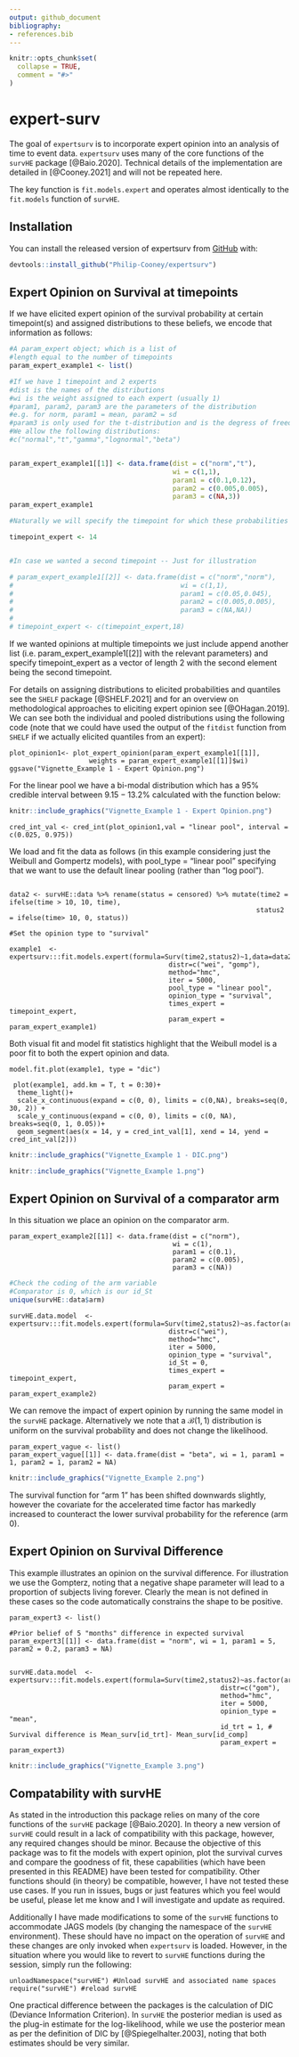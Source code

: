 ```yaml
---
output: github_document
bibliography: 
- references.bib
---
```


<!-- README.md is generated from README.Rmd. Please edit that file -->

```r
knitr::opts_chunk$set(
  collapse = TRUE,
  comment = "#>"
)
```

# expert-surv

<!-- badges: start -->
<!-- badges: end -->

The goal of $\texttt{expertsurv}$ is to incorporate expert opinion into an analysis of time to event data. $\texttt{expertsurv}$ uses many of the core functions of the $\texttt{survHE}$ package [@Baio.2020]. Technical details of the implementation are detailed in [@Cooney.2021] and will not be repeated here. 


The key function is `fit.models.expert` and operates almost identically to the `fit.models` function of $\texttt{survHE}$.


## Installation

You can install the released version of expertsurv from [GitHub](https://github.com/Philip-Cooney/expertsurv) with:

``` r
devtools::install_github("Philip-Cooney/expertsurv")
```



## Expert Opinion on Survival at timepoints

If we have elicited expert opinion of the survival probability at certain timepoint(s) and assigned distributions to these beliefs, we encode that information as follows:

```r
#A param_expert object; which is a list of 
#length equal to the number of timepoints
param_expert_example1 <- list()

#If we have 1 timepoint and 2 experts
#dist is the names of the distributions
#wi is the weight assigned to each expert (usually 1)
#param1, param2, param3 are the parameters of the distribution
#e.g. for norm, param1 = mean, param2 = sd
#param3 is only used for the t-distribution and is the degress of freedom.
#We allow the following distributions:
#c("normal","t","gamma","lognormal","beta") 


param_expert_example1[[1]] <- data.frame(dist = c("norm","t"),
                                         wi = c(1,1),
                                         param1 = c(0.1,0.12),
                                         param2 = c(0.005,0.005),
                                         param3 = c(NA,3))
param_expert_example1

#Naturally we will specify the timepoint for which these probabilities where elicited

timepoint_expert <- 14


#In case we wanted a second timepoint -- Just for illustration

# param_expert_example1[[2]] <- data.frame(dist = c("norm","norm"),
#                                          wi = c(1,1),
#                                          param1 = c(0.05,0.045),
#                                          param2 = c(0.005,0.005),
#                                          param3 = c(NA,NA))
# 
# timepoint_expert <- c(timepoint_expert,18)

```

If we wanted opinions at multiple timepoints we just include append another list (i.e. param_expert_example1[[2]] with the relevant parameters) and specify timepoint_expert as a vector of length 2 with the second element being the second timepoint.  

For details on assigning distributions to elicited probabilities and quantiles see the $\texttt{SHELF}$ package [@SHELF.2021] and for an overview on methodological approaches to eliciting expert opinion see [@OHagan.2019]. We can see both the individual and pooled distributions using the following code (note that we could have used the output of the `fitdist` function from $\texttt{SHELF}$ if we actually elicited quantiles from an expert):

```
plot_opinion1<- plot_expert_opinion(param_expert_example1[[1]], 
                    weights = param_expert_example1[[1]]$wi)
ggsave("Vignette_Example 1 - Expert Opinion.png")

```

For the linear pool we have a bi-modal distribution which has a $95\%$ credible interval between $9.15 - 13.2\%$ calculated with the function below:  

```r
knitr::include_graphics("Vignette_Example 1 - Expert Opinion.png")
```

```
cred_int_val <- cred_int(plot_opinion1,val = "linear pool", interval = c(0.025, 0.975))
```

We load and fit the data as follows (in this example considering just the Weibull and Gompertz models), with  pool_type = "linear pool" specifying that we want to use the default linear pooling (rather than "log pool").

```

data2 <- survHE::data %>% rename(status = censored) %>% mutate(time2 = ifelse(time > 10, 10, time),
                                                              status2 = ifelse(time> 10, 0, status))

#Set the opinion type to "survival"

example1  <- expertsurv:::fit.models.expert(formula=Surv(time2,status2)~1,data=data2,
                                        distr=c("wei", "gomp"),
                                        method="hmc",
                                        iter = 5000,
                                        pool_type = "linear pool", 
                                        opinion_type = "survival",
                                        times_expert = timepoint_expert, 
                                        param_expert = param_expert_example1)

```
Both visual fit and model fit statistics highlight that the Weibull model is a poor fit to both the expert opinion and data. 

```
model.fit.plot(example1, type = "dic")

 plot(example1, add.km = T, t = 0:30)+
  theme_light()+
  scale_x_continuous(expand = c(0, 0), limits = c(0,NA), breaks=seq(0, 30, 2)) + 
  scale_y_continuous(expand = c(0, 0), limits = c(0, NA), breaks=seq(0, 1, 0.05))+
  geom_segment(aes(x = 14, y = cred_int_val[1], xend = 14, yend = cred_int_val[2]))

```
```r
knitr::include_graphics("Vignette_Example 1 - DIC.png")
```

```r
knitr::include_graphics("Vignette_Example 1.png")
```


## Expert Opinion on Survival of a comparator arm


In this situation we place an opinion on the comparator arm. 

```
param_expert_example2[[1]] <- data.frame(dist = c("norm"),
                                         wi = c(1),
                                         param1 = c(0.1),
                                         param2 = c(0.005),
                                         param3 = c(NA))
```

```r
#Check the coding of the arm variable
#Comparator is 0, which is our id_St
unique(survHE::data$arm)

```

```
survHE.data.model  <- expertsurv:::fit.models.expert(formula=Surv(time2,status2)~as.factor(arm),data=data2,
                                        distr=c("wei"),
                                        method="hmc",
                                        iter = 5000,
                                        opinion_type = "survival",
                                        id_St = 0, 
                                        times_expert = timepoint_expert, 
                                        param_expert = param_expert_example2)
```

We can remove the impact of expert opinion by running the same model in the $\texttt{survHE}$ package. Alternatively we note that a $\mathcal{B}(1,1)$ distribution is uniform on the survival probability and does not change the likelihood. 

```
param_expert_vague <- list()
param_expert_vague[[1]] <- data.frame(dist = "beta", wi = 1, param1 = 1, param2 = 1, param2 = NA)

```

```r
knitr::include_graphics("Vignette_Example 2.png")
```

The survival function for "arm 1" has been shifted downwards slightly, however the covariate for the accelerated time factor has markedly increased to counteract the lower survival probability for the reference (arm 0).

## Expert Opinion on Survival Difference

This example illustrates an opinion on the survival difference.
For illustration we use the Gompterz, noting that a negative shape parameter will lead to a proportion of subjects living forever.
Clearly the mean is not defined in these cases so the code automatically constrains the shape to be positive. 

```
param_expert3 <- list()

#Prior belief of 5 "months" difference in expected survival
param_expert3[[1]] <- data.frame(dist = "norm", wi = 1, param1 = 5, param2 = 0.2, param3 = NA)


survHE.data.model  <- expertsurv:::fit.models.expert(formula=Surv(time2,status2)~as.factor(arm),data=data2,
                                                     distr=c("gom"),
                                                     method="hmc",
                                                     iter = 5000,
                                                     opinion_type = "mean",
                                                     id_trt = 1, # Survival difference is Mean_surv[id_trt]- Mean_surv[id_comp] 
                                                     param_expert = param_expert3)

```

```r
knitr::include_graphics("Vignette_Example 3.png")
```


## Compatability with survHE

As stated in the introduction this package relies on many  of the core functions of the $\texttt{survHE}$ package [@Baio.2020]. In theory a new version of $\texttt{survHE}$ could result in a lack of compatibility with this package, however, any required changes should be minor. Because the objective of this package was to fit the models with expert opinion, plot the survival curves and compare the goodness of fit, these capabilities (which have been presented in this README) have been tested for compatibility. Other functions should (in theory) be compatible, however, I have not tested these use cases. If you run in issues, bugs or just features which you feel would be useful, please let me know and I will investigate and update as required. 

Additionally I have made modifications to some of the $\texttt{survHE}$ functions to accommodate JAGS models (by changing the namespace of the $\texttt{survHE}$ environment). These should have no impact on the operation of $\texttt{survHE}$ and these changes are only invoked when $\texttt{expertsurv}$ is loaded. However, in the situation where you would like to revert to $\texttt{survHE}$ functions during the session, simply run the following:

```
unloadNamespace("survHE") #Unload survHE and associated name spaces
require("survHE") #reload survHE
```
One practical difference between the packages is the calculation of DIC (Deviance Information Criterion). In  $\texttt{survHE}$ the posterior median is used as the plug-in estimate for the log-likelihood, while we use the posterior mean as per the definition of DIC by [@Spiegelhalter.2003], noting that both estimates should be very similar. 


